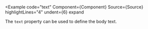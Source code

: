 
<Example
  code="text"
  Component={Component}
  Source={Source}
  highlightLines="4"
  undent={6}
  expand
>
  The `text` property can be used to define the body text.
</Example>
